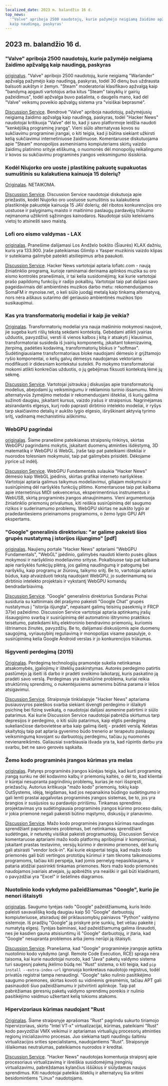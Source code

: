 ```yaml
---
localized_date: 2023 m. balandžio 16 d.
top_news:
  '"Valve" apriboja 2500 naudotojų, kurie pažymėjo neigiamą žaidimo apžvalgą
  kaip naudingą, paskyras'
---
```




<CallToAction />

<Steps>

## 2023 m. balandžio 16 d.

### "Valve" apriboja 2500 naudotojų, kurie pažymėjo neigiamą žaidimo apžvalgą kaip naudingą, paskyras

[originalus](https://tech.slashdot.org/story/23/04/14/175246/valve-restricts-accounts-of-2500-users-who-marked-a-negative-game-review-useful).
"Valve" apribojo 2500 naudotojų, kurie neigiamą "Warlander" apžvalgą pažymėjo kaip naudingą, paskyras, todėl 30 dienų bus uždrausta balsuoti aukštyn ir žemyn. "Steam" moderatoriai klasifikavo apžvalgą kaip "bandymą apgauti vartotojus arba kitus "Steam" taisyklių ir gairių pažeidimus", todėl apžvalga buvo pašalinta, o daugelis mano, kad dėl "Valve" veiksmų poveikio apžvalgų sistema yra "visiškai beprasmė".

[Discussion Service](http://news.ycombinator.com/item?id=35577895).
Bendrovė "Valve" apriboja naudotojų, pažymėjusių neigiamą žaidimo apžvalgą kaip naudingą, paskyras, todėl "Hacker News" naudotojai kritikuoja "Valve" dėl to, kad ji savo platformoje leidžia naudoti "kenkėjišką programinę įrangą". Vieni siūlo alternatyvas kovos su sukčiavimu programinei įrangai, o kiti teigia, kad ji būtina siekiant užkirsti kelią sukčiavimui internetiniuose žaidimuose. Komentaruose diskutuojama apie "Steam" monopolijos asmeniniams kompiuteriams skirtų vaizdo žaidimų platinimo srityje etiškumą, o nuomonės dėl monopolijų reikalingumo ir kovos su sukčiavimu programinės įrangos veiksmingumo išsiskiria.

### Kodėl Niujorko oro uoste į plastikinę pakuotę supakuotas sumuštinis su kalakutiena kainuoja 15 dolerių?

[Originalas](https://hellgatenyc.com/why-is-airport-turkey-sandwich-expensive).
NETAIKOMA.

[Discussion Service](http://news.ycombinator.com/item?id=35580847).
Discussion Service naudotojai diskutuoja apie priežastis, kodėl Niujorko oro uostuose sumuštinis su kalakutiena plastikinėje pakuotėje kainuoja 15 JAV dolerių; dėl ribotos konkurencijos oro uostuose ir palyginamų maisto ir maitinimo paslaugų pardavėjų trūkumo neįmanoma užtikrinti sąžiningos kainodaros. Naudotojai siūlo keleiviams vietoj to atsinešti savo maistą.

### Lofi oro eismo valdymas - LAX

[originalas](https://www.lofiatc.com/?icao=KLAX).
Pranešime dalijamasi Los Andželo bokšto (Šiaurės) KLAX dažniu, kuris yra 133.900. Įraše pateikiamas Glimlip x Yasper muzikinis vaizdo klipas ir suteikiama galimybė pateikti atsiliepimus arba paaukoti.

[Discussion Service](http://news.ycombinator.com/item?id=35583228).
Hacker News vartotojai aptaria lofiatc.com - naują žiniatinklio programą, kurioje raminamai derinama aplinkos muzika su oro eismo kontrolės pranešimais, ir tai kelia susidomėjimą; kai kurie vartotojai prašo papildomų funkcijų ir radijo pokalbių. Vartotojai taip pat dalijasi savo pageidavimais dėl ambientinės muzikos darbo metu: rekomenduojamos SomaFM ir mynoise.net, o keli siūlo juodąjį metalą kaip tinkamą alternatyvą, nors nėra aiškaus sutarimo dėl geriausio ambientinės muzikos tipo susikaupimui.

### Kas yra transformatorių modeliai ir kaip jie veikia?

[Originalas](https://txt.cohere.ai/what-are-transformer-models/).
Transformatorių modeliai yra nauja mašininio mokymosi naujovė, jie sugeba kurti rišlų tekstą sekdami kontekstą. Gebėdami atlikti įvairias užduotis, pavyzdžiui, versti iš vienos kalbos į kitą ir atsakyti į klausimus, transformatoriai susideda iš įvairių komponentų, įskaitant tokenizavimą, įterpimą, padėties kodavimą, transformatorių blokus ir "softmax". Sudėtingiausiame transformatoriaus bloke naudojami dėmesio ir grįžtamojo ryšio komponentai, o kelių galvų dėmesys naudojamas vektoriams modifikuoti ir didesniam kontekstui suteikti. Po mokymo transformatoriai mokomi atlikti konkrečias užduotis, o jų gebėjimas fiksuoti kontekstą lėmė jų sėkmę.

[Discussion Service](http://news.ycombinator.com/item?id=35576918).
Vartotojai įsitraukia į diskusijas apie transformatorių modelius, abejodami jų veiksmingumu ir reklaminio turinio išsamumu. Minimi alternatyvūs žymėjimo metodai ir rekomenduojami ištekliai, iš kurių galima sužinoti daugiau, įskaitant kursus, vaizdo įrašus ir straipsnius. Nagrinėjamas atsirandantis elgesys, kurį rodo paprasti dirbtinio intelekto modeliai, ir ryšys tarp skaičiavimo detalių ir aukšto lygio elgesio, išryškinant aktyvią tyrimo sritį, vadinamą mechanistiniu aiškinimu.

### WebGPU pagrindai

[originalas](https://webgpufundamentals.org/).
Šiame pranešime pateikiamas straipsnių rinkinys, skirtas WebGPU pagrindams mokytis, įskaitant duomenų atminties išdėstymą, 3D matematiką ir WebGPU iš WebGL. Įraše taip pat pateikiami ištekliai ir nuorodos tolesniam mokymuisi, taip pat galimybės prisidėti. Dėkojame jrprice už indėlį.

[Discussion Service](http://news.ycombinator.com/item?id=35579334).
WebGPU Fundamentals sulaukia "Hacker News" dėmesio kaip WebGL įpėdinis, skirtas grafikai interneto naršyklėse. Vartotojai aptaria galimus taikymus modeliavimui, giliajam mokymuisi ir susirūpinimą dėl naršyklės funkcijų plitimo. Komentaruose taip pat kalbama apie internetinius MIDI sekvencerius, eksperimentinius instrumentus ir WebUSB, skirtą programinės įrangos atnaujinimams. Vieni argumentuoja žiniatinklio priemonių privalumus, kiti reiškia susirūpinimą dėl saugumo rizikos ir suderinamumo problemų. WebGPU skirtas ne aukšto lygio ar pradedantiesiems prieinamoms programoms, o žemo lygio GPU API ekspertams.

### "Google" generalinis direktorius: "ar galime pakeisti šios grupės nustatymą į istorijos išjungimo" [pdf]

[originalas](https://ia601707.us.archive.org/28/items/gov.uscourts.cand.364454/gov.uscourts.cand.364454.385.0.pdf).
Naujienų portale "Hacker News" aptariami "WebGPU Fundamentals", "WebGL" įpėdinio, galimybės naudoti kliento pusės gilaus mokymosi ir naršyklinio modeliavimo srityse. Pokalbiuose taip pat kalbama apie naršyklės funkcijų plėtrą, jos galimą naudingumą ir patogumą bei naršyklių, kaip programų ar žiūrovų, taikymo sritį. Be to, vartotojai aptaria būdus, kaip atvaizduoti tekstą naudojant WebGPU, jo suderinamumą su dirbtinio intelekto projektais ir vykstantį WebGPU komandų bendradarbiavimą.

[Discussion Service](http://news.ycombinator.com/item?id=35585174).
"Google" generalinis direktorius Sundaras Pichai susiduria su kaltinimais dėl prašymo pakeisti "Google Chat" grupės nustatymus į "istorija išjungta", nepaisant galimų teisinių pasekmių ir FRCP 37(e) pažeidimo. Discussion Service vartotojai aptaria aptinkamų įrašų išsaugojimo svarbą ir susirūpinimą dėl automatinio ištrynimo praktikos teisėtumo, pateikdami kitų elektroninio bendravimo priemonių, kuriomis ištrinamos žinutės, pavyzdžių. Be to, dalijamasi diskusijomis apie duomenų saugojimą, vyriausybinį reguliavimą ir monopolijas visame pasaulyje, o susirūpinimą kelia Google Android verslas ir jo konkurencijos trūkumas.

### Išgyventi perdegimą (2015)

[Originalas](https://lifeofaudrey.com/essays/surviving_burnout.html).
Perdegimą technologijų pramonėje sukelia netinkamas atsakomybės, įgaliojimų ir išteklių paskirstymas. Autorės perdegimo patirtis pastūmėjo ją išeiti iš darbo ir pradėti sveikimo laikotarpį, kuris paskatino ją pradėti savo verslą. Perdegimas yra struktūrinė problema, kuriai reikia struktūrinių sprendimų, o nukentėjusiems asmenims būtina parama ir lėšos atsigavimui.

[Discussion Service](http://news.ycombinator.com/item?id=35577285).
Straipsnyje tinklalapyje "Hacker News" aptariama pusiausvyros paieškos svarba siekiant išvengti perdegimo ir išlaikyti psichinę bei fizinę sveikatą, o naudotojai dalijasi asmenine patirtimi ir siūlo patarimus. Kai kurie Discussion Service naudotojai pabrėžia skirtumus tarp depresijos ir perdegimo, o kiti siūlo patarimus, kaip elgtis perdegimą sukeliančiose darbovietėse arba kaip galimą išeitį - pradėti verslą. Keletas skaitytojų taip pat aptaria gyvenimo būdo trenerio ar terapeuto paslaugų veiksmingumą kovojant su darbuotojų perdegimu, tačiau jų nuomonės nevienareikšmės. Galiausiai svarbiausia išvada yra ta, kad rūpintis darbu yra svarbu, bet ne savo gerovės sąskaita.

### Žemo kodo programinės įrangos kūrimas yra melas

[originalas](https://jaylittle.com/post/view/2023/4/low-code-software-development-is-a-lie).
Patyręs programinės įrangos kūrėjas teigia, kad kurti programinę įrangą sunku ne dėl kodavimo kalbų ir priemonių kaltės, o dėl to, kad klientai ir kūrėjai nesupranta pagrindinių problemų, kurias jie nori išspręsti, priežasčių. Autorius kritikuoja "mažo kodo" priemonių, tokių kaip OutSystems, idėją, teigdamas, kad jos nepanaikina būdingo sudėtingumo ir gali lemti prastai apgalvotas programinės įrangos sistemas, be to, jos yra brangios ir susijusios su pardavėjo pririšimu. Tinkamas sprendimo projektavimas yra sudėtingiausia programinės įrangos kūrimo proceso dalis, ir jokia priemonė negali pakeisti būtino mąstymo, diskusijų ir planavimo.

[Discussion Service](http://news.ycombinator.com/item?id=35578240).
Mažo kodo programinės įrangos kūrimas naudingas sprendžiant paprastesnes problemas, bet netinkamas sprendžiant sudėtingas, ir neturėtų visiškai pakeisti programuotojų. Discussion Service komentaruose aptariami mažo kodo platformų apribojimai ir kompromisai, įskaitant prastas testavimo, versijų kūrimo ir derinimo priemones, dėl kurių gali atsirasti "vendor lock-in". Kai kurie ekspertai teigia, kad mažo kodo priemonės gali būti vertingos prototipų kūrimui ir tam tikroms taikomosioms programoms, tačiau kiti perspėja, kad jomis pernelyg nepasikliaujama, ir pataria atidžiai pasirinkti tinkamas priemones. Nors mažo kodo priemonės naudojamos įvairiais atvejais, jų apibrėžtis yra neaiški ir gali būti klaidinanti, o pavyzdžiai yra "Excel" ir šešėlinės diagramos.

### Nuotolinio kodo vykdymo pažeidžiamumas "Google", kurio jie nenori ištaisyti

[originalas](https://giraffesecurity.dev/posts/google-remote-code-execution/).
Saugumo tyrėjas rado "Google" pažeidžiamumą, kuris leido paleisti savavališką kodą daugiau kaip 50 "Google" darbuotojų kompiuteriuose, atsiradusį dėl priklausomybių painiavos "Python" valdymo sistemoje. Iš pradžių "Google" ją priskyrė prie sunkių, bet vėliau pakeitė į numatytą elgesį. Tyrėjas baiminasi, kad pažeidžiamumą galima išnaudoti, nes jie kasdien gauna atsisiuntimų iš "Google" darbuotojų, ir įtaria, kad "Google" nesupranta problemos arba jiems nerūpi ją ištaisyti.

[Discussion Service](http://news.ycombinator.com/item?id=35581532).
Pranešama, kad "Google" programinėje įrangoje aptikta nuotolinio kodo vykdymo (angl. Remote Code Execution, RCE) spraga nėra taisoma, kai kurie naudotojai nurodo, kad "Java" paketų valdymo sistema turi saugesnį paketų įkėlimo būdą nei "Rust" sistema, o kiti teigia, kad `pip install --extra-index-url` ignoruoja konkretaus naudotojo registrus, todėl privatūs registrai tampa nenaudingi. "Google" taiko nulinio pasitikėjimo saugumo priemones, skirtas kovoti su vidinėmis grėsmėmis, tačiau APT gali pasinaudoti šiuo pažeidžiamumu ir įsitvirtinti aplinkoje. Taip pat pabrėžiamas geresnių paketų valdymo sprendimų poreikis ir nulinio pasitikėjimo vaidmuo užkertant kelią tokioms atakoms.

### Hipervizoriaus kūrimas naudojant "Rust

[Originalas](https://memn0ps.github.io/hypervisor-development-in-rust-part-1/).
Šiame straipsnyje aprašomas "Rust" pagrindu sukurto tiriamojo hipervizoriaus, skirto "Intel VT-x" virtualizacijai, kūrimas, pateikiami "Rust" kodo pavyzdžiai VMX veikimui ir aptariamas virtualiųjų procesorių atminties regionų inicializavimo procesas. Juo siekiama tapti naudingu šaltiniu virtualizacijos srities specialistams, naudojantiems "Rust". Straipsnyje išlaikomas neutralumas, pateikiamos nuorodos ir kreditai.

[Discussion Service](http://news.ycombinator.com/item?id=35579876).
"Hacker News" naudotojas komentuoja straipsnį apie procesoriaus virtualizavimą ir išreiškia susidomėjimą įrenginių virtualizavimu, pabrėždamas kylančius iššūkius ir siūlydamas naujus sprendimus. Kiti naudotojai pateikia išteklių ir alternatyvų šia sritimi besidomintiems "Linux" naudotojams.

</Steps>
